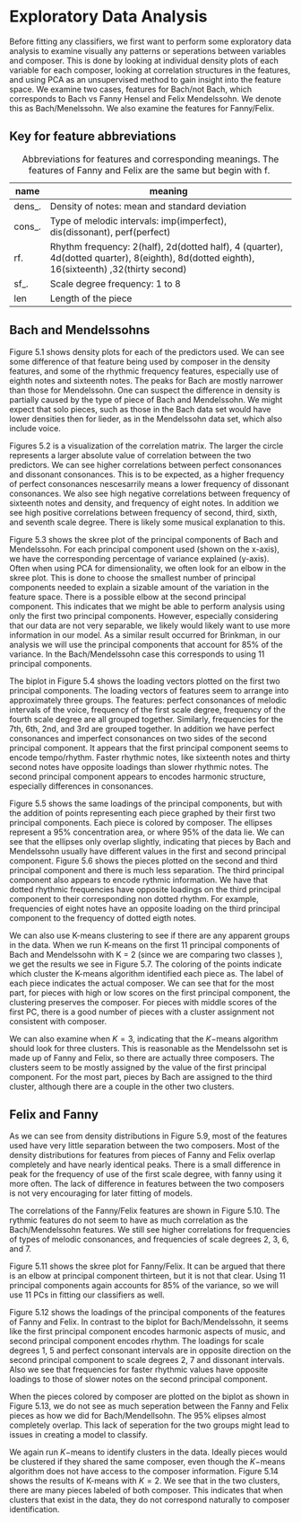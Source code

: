 # Exploratory Data Analysis

Before fitting any classifiers, we first want to perform some exploratory data analysis to examine visually any patterns or seperations between variables and composer. This is done by looking at individual density plots of each variable for each composer, looking at correlation structures in the features, and using PCA as an unsupervised method to gain insight into the feature space. We examine two cases, features for Bach/not Bach, which corresponds to Bach vs Fanny Hensel and Felix Mendelssohn. We denote this as Bach/Menelssohn. We also examine the features for Fanny/Felix.

## Key for feature abbreviations 

name    | meaning 
--------|-----------------------------------------------------------------
dens_.  | Density of notes: mean and standard deviation
cons_.  | Type of melodic intervals: imp(imperfect), dis(dissonant), perf(perfect)
rf.     | Rhythm frequency:  2(half), 2d(dotted half), 4 (quarter), 4d(dotted quarter), 8(eighth), 8d(dotted eighth), 16(sixteenth) ,32(thirty second)
sf_.    | Scale degree frequency: 1 to 8
len     | Length of the piece

Table: Abbreviations for features and corresponding meanings. The features of Fanny and Felix are the same but begin with f. 

<!-- =============================== -->
<!-- =============================== -->
<!-- =============================== -->
## Bach and Mendelssohns

Figure 5.1 shows density plots for each of the predictors used. We can see some difference of that feature being used by composer in the density features, and some of the rhythmic frequency features, especially use of eighth notes and sixteenth notes. The peaks for Bach are mostly narrower than those for Mendelssohn. One can suspect the difference in density is partially caused by the type of piece of Bach and Mendelssohn. We might expect that solo pieces, such as those in the Bach data set would have lower densities then for lieder, as in the Mendelssohn data set, which also include voice.


\begin{figure}[H]
\centering
\includegraphics[scale = .6]{images/distribution_b.pdf}
\caption{Density plot for each feature of Bach/Mendelssohn}
\label{subd}
\end{figure}

\begin{figure}[H]
\centering
\includegraphics[scale = .6]{images/cor_circles_b.pdf}
\caption{Correlations between features of Bach/Mendelssohn}
\label{subd}
\end{figure}

Figures 5.2 is a visualization of the correlation matrix. The larger the circle represents a larger absolute value of correlation between the two predictors. We can see higher correlations between perfect consonances and dissonant consonances. This is to be expected, as a higher frequency of perfect consonances nescesarrily means a lower frequency of dissonant consonances. We also see high negative correlations between frequency of sixteenth notes and density, and frequency of eight notes. In addition we see high positive correlations between frequency of second, third, sixth, and seventh scale degree. There is likely some musical explanation to this. 


\begin{figure}[H]
\centering
\includegraphics[scale = .5]{images/skree_b.pdf}
\caption{Skree plot of the PCA's}
\label{subd}
\end{figure}

Figure 5.3 shows the skree plot of the principal components of Bach and Mendelssohn. For each principal component used (shown on the x-axis), we have the corresponding percentage of variance explained (y-axis). Often when using PCA for dimensionality, we often look for an elbow in the skree plot. This is done to choose the smallest number of principal components needed to explain a sizable amount of the variation in the feature space.  There is a possible elbow at the second principal component. This indicates that we might be able to perform analysis using only the first two principal components. However, especially considering that our data are not very separable, we likely would likely want to use more information in our model. As a similar result occurred for Brinkman, in our analysis we will use the principal components that account for 85% of the variance. In the Bach/Mendelssohn case this corresponds to using 11 principal components. 

\begin{figure}[H]
\centering
\includegraphics[scale = .5]{images/biplot_b.pdf}
\caption{Biplot of the loading vectors of the first two principal components}
\label{subd}
\end{figure}

The biplot in Figure 5.4 shows the loading vectors plotted on the first two principal components. The loading vectors of features seem to arrange into approximately three groups. The features: perfect consonances of melodic intervals of the voice, frequency of the first scale degree, frequency of the fourth scale degree are all grouped together. Similarly, frequencies for the 7th, 6th, 2nd, and 3rd are grouped together. In addition we have perfect consonances and imperfect consonances on two sides of the second principal component.
It appears that the first principal component seems to encode tempo/rhythm. Faster rhythmic notes, like sixteenth notes and thirty second notes have opposite loadings than slower rhythmic notes.  The second principal component appears to encodes harmonic structure, especially differences in consonances.

\begin{figure}[H]
\centering
\includegraphics[scale = .5]{images/bi_elipse12.pdf}
\caption{Biplot of the first two principal components plotted with data points colored by composer. }
\label{subd}
\end{figure}

Figure 5.5 shows the same loadings of the principal components, but with the addition of points representing each piece graphed by their first two principal components. Each piece is colored by composer. The ellipses represent a 95% concentration area, or where 95% of the data lie. We can see that the ellipses only overlap slightly, indicating that pieces by Bach and Mendelssohn usually have different values in the first and second principal component. Figure 5.6 shows the pieces plotted on the second and third principal component and there is much less separation. The third principal component also appears to encode rythmic information. We have that dotted rhythmic frequencies have opposite loadings on the third principal component to their corresponding non dotted rhythm. For example, frequencies of eight notes have an opposite loading on the third principal component to the frequency of dotted eigth notes. 

\begin{figure}[H]
\centering
\includegraphics[scale = .5]{images/bi_elipse23.pdf}
\caption{Biplot of the second and third principal components plotted with data points colored by composer}
\label{subd}
\end{figure}


We can also use K-means clustering to see if there are any apparent groups in the data. When we run K-means on the first 11 principal components of Bach and Mendelssohn with K = 2 (since we are comparing two classes ), we get the results we see in Figure 5.7. The coloring of the points indicate which cluster the K-means algorithm identified each piece as. The label of each piece indicates the actual composer. We can see that for the most part, for pieces with high or low scores on the first principal component, the clustering preserves the composer. For pieces with middle scores of the first PC, there is a good number of pieces with a cluster assignment not consistent with composer. 

\begin{figure}[H]
\centering
\includegraphics[scale = .5]{images/kmeans_2_b.pdf}
\caption{KNN when k = 2}
\label{subd}
\end{figure}

We can also examine when $K=3$, indicating that the $K-$means algorithm should look for three clusters. This is reasonable as the Mendelssohn set is made up of Fanny and Felix, so there are actually three composers. The clusters seem to be mostly assigned by the value of the first principal component. For the most part, pieces by Bach are assigned to the third cluster, although there are a couple in the other two clusters.

\begin{figure}[H]
\centering
\includegraphics[scale = .5]{images/kmeans_3_b.pdf}
\caption{KNN when k = 3}
\label{subd}
\end{figure}


<!-- ====================================================== -->
<!-- ====================================================== -->
<!-- ====================================================== -->

## Felix and Fanny

As we can see from density distributions in Figure 5.9, most of the features used have very little separation between the two composers. Most of the density distributions for features from pieces of Fanny and Felix overlap completely and have nearly identical peaks. There is a small difference in peak for the frequency of use of the first scale degree, with fanny using it more often. The lack of difference in features between the two composers is not very encouraging for later fitting of models.

\begin{figure}[H]
\centering
\includegraphics[scale = .5]{images/distribution_f.pdf}
\caption{Density plot of each feature of Fanny/Felix}
\label{subd}
\end{figure}

The correlations of the Fanny/Felix features are shown in Figure 5.10. The rythmic features do not seem to have as much correlation as the Bach/Mendelssohn features. We still see higher correlations for frequencies of types of melodic consonances, and frequencies of scale degrees 2, 3, 6, and 7. 

\begin{figure}[H]
\centering
\includegraphics[scale = .5]{images/cor_circles_f.pdf}
\caption{Correlations between features of Fanny/Felix}
\label{subd}
\end{figure}


Figure 5.11 shows the skree plot for Fanny/Felix. It can be argued that there is an elbow at principal component thirteen, but it is not that clear. Using 11 principal components again accounts for 85% of the variance, so we will use 11 PCs in fitting our classifiers as well.  

\begin{figure}[H]
\centering
\includegraphics[scale = .5]{images/skree_f.pdf}
\caption{PCA Felix/Fanny skree plot}
\label{subd}
\end{figure}

 

\begin{figure}[h]
\centering
\includegraphics[scale = .5]{images/biplot_f.pdf}
\caption{PCA Loadings of the features for Fanny/Felix}
\label{subd}
\end{figure}

Figure 5.12 shows the loadings of the principal components of the features of Fanny and Felix. In contrast to the biplot for Bach/Mendelssohn, it seems like the first principal component encodes harmonic aspects of music, and second principal component encodes rhythm. The loadings for scale degrees 1, 5 and perfect consonant intervals are in opposite direction on the second principal component to scale degrees 2, 7 and dissonant intervals. Also we see that frequencies for faster rhythmic values have opposite loadings to those of slower notes on the second principal component.

\begin{figure}[H]
\centering
\includegraphics[scale = .5]{images/bi_elipse_12_f.pdf}
\caption{Loadings and pieces for Fanny/Felix}
\label{subd}
\end{figure}

When the pieces colored by composer are plotted on the biplot as shown in Figure 5.13, we do not see as much seperation between the Fanny and Felix pieces as how we did for Bach/Mendellsohn. The 95% elipses almost completely overlap. This lack of seperation for the two groups might lead to issues in creating a model to classify. 


\begin{figure}[H]
\centering
\includegraphics[scale = .5]{images/kmeans_2_f.pdf}
\caption{K-means with k = 2}
\label{subd}
\end{figure}

We again run $K-$means to identify clusters in the data. Ideally pieces would be clustered if they shared the same composer, even though the $K-$means algorithm does not have access to the composer information. Figure 5.14 shows the results of K-means with $K = 2$. We see that in the two clusters, there are many pieces labeled of both composer. This indicates that when clusters that exist in the data, they do not correspond naturally to composer identification.








